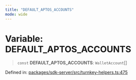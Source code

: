 ```yaml
---
title: "DEFAULT_APTOS_ACCOUNTS"
mode: wide
---
```

  
# Variable: DEFAULT\_APTOS\_ACCOUNTS

> `const` **DEFAULT\_APTOS\_ACCOUNTS**: `WalletAccount`[]

Defined in: [packages/sdk-server/src/turnkey-helpers.ts:475](https://github.com/tkhq/sdk/blob/94193410cf3571aa019a0b9408107eeb43e39e16/packages/sdk-server/src/turnkey-helpers.ts#L475)
